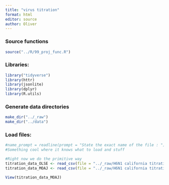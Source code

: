 ```yaml
---
title: "virus titration"
format: html
editor: source
author: Oliver
---
```


### Source functions

```r
source("../R/99_proj_func.R")
```

### Libraries:

```r

library("tidyverse")
library(httr)
library(jsonlite)
library(dplyr)
library(R.utils)

```

### Generate data directories

```r
make_dir("../_raw")
make_dir("../data")
```

### Load files:

```r

#name_prompt = readline(prompt = "State the exact name of the file : ");
#Something cool where it knows what to load and stuff

#Right now we do the primitive way
titration_data_OLSE <- read_csv(file = "../_raw/H6N1 california titration OLSE230124.csv")
titration_data_MOAJ <- read_csv(file = "../_raw/H6N1 california titration MAOJ230124.csv")

View(titration_data_MOAJ)
```

```r


```
